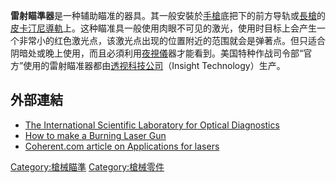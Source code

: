 {{Unreferenced|time=2012-07-19T10:59:34+00:00 }}
{{NoteTA
|G1=Military
|G2=長度單位
|G3=Firearms
}}
'''雷射瞄準器'''是一种辅助瞄准的器具。其一般安裝於[[手槍|手槍]]底把下的前方导轨或[[長管槍械|長槍]]的[[皮卡汀尼導軌|皮卡汀尼導軌]]上。这种瞄准具一般使用肉眼不可见的激光，使用时目标上会产生一个非常小的红色激光点，该激光点出现的位置附近的范围就会是弹著点。但只适合阴暗处或晚上使用，而且必須利用[[夜視儀|夜視儀]]器才能看到。美国特种作战司令部“官方”使用的雷射瞄准器都由[[透视科技公司|透视科技公司]]（Insight Technology）生产。

==外部連結==
*[https://web.archive.org/web/20121010130231/http://www.isllod.org/ The International Scientific Laboratory for Optical Diagnostics]
*[https://web.archive.org/web/20111231143650/http://hackyourass.in/2011/07/how-to-make-a-burning-laser-beam/ How to make a Burning Laser Gun]
*[http://www.coherent.com/Applications/ Coherent.com article on Applications for lasers] {{Wayback|url=http://www.coherent.com/Applications/ |date=20130119001632 }}

[[Category:槍械瞄準|Category:槍械瞄準]]
[[Category:槍械零件|Category:槍械零件]]
{{Gun-stub}}